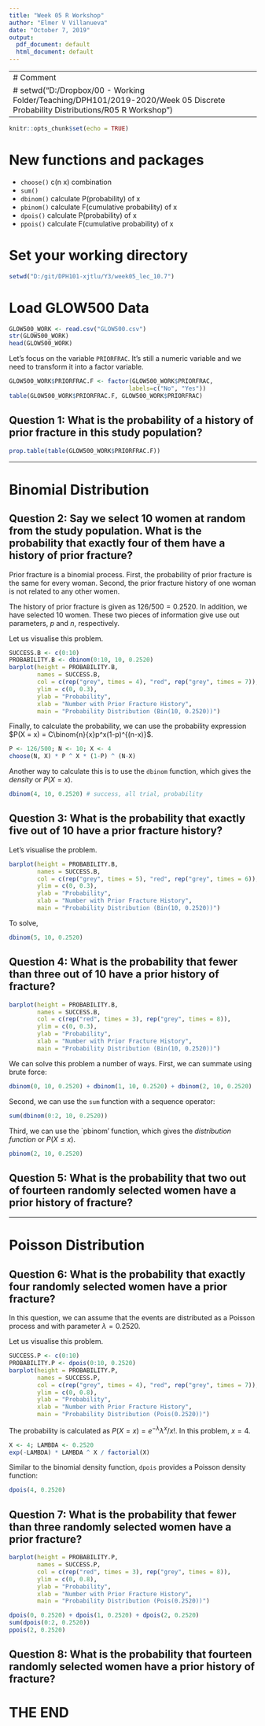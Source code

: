 ```yaml
---
title: "Week 05 R Workshop"
author: "Elmer V Villanueva"
date: "October 7, 2019"
output:
  pdf_document: default
  html_document: default
---
```


---
# Comment
# setwd("D:/Dropbox/00 - Working Folder/Teaching/DPH101/2019-2020/Week 05 Discrete Probability Distributions/R05 R Workshop")
---

```r
knitr::opts_chunk$set(echo = TRUE)
```

# New functions and packages
- `choose()`  c(n x)    combination
- `sum()`
- `dbinom()`  calculate P(probability) of x
- `pbinom()`  calculate F(cumulative probability) of x
- `dpois()`  calculate P(probability) of x
- `ppois()`  calculate F(cumulative probability) of x

# Set your working directory
```r
setwd("D:/git/DPH101-xjtlu/Y3/week05_lec_10.7")
```

# Load GLOW500 Data
```r
GLOW500_WORK <- read.csv("GLOW500.csv")
str(GLOW500_WORK)
head(GLOW500_WORK)
```

Let's focus on the variable `PRIORFRAC`. It's still a numeric variable and we need to transform it into a factor variable.
```r
GLOW500_WORK$PRIORFRAC.F <- factor(GLOW500_WORK$PRIORFRAC, 
                                  labels=c("No", "Yes"))
table(GLOW500_WORK$PRIORFRAC.F, GLOW500_WORK$PRIORFRAC)
```

## Question 1: What is the probability of a history of prior fracture in this study population?
```r
prop.table(table(GLOW500_WORK$PRIORFRAC.F))
```

-----

# Binomial Distribution

## Question 2: Say we select 10 women at random from the study population. What is the probability that exactly four of them have a history of prior fracture?

Prior fracture is a binomial process. First, the probability of prior fracture is the same for every woman. Second, the prior fracture history of one woman is not related to any other women. 

The history of prior fracture is given as $126 / 500 = 0.2520$. In addition, we have selected 10 women. These two pieces of information give use out parameters, $p$ and $n$, respectively.

Let us visualise this problem.

```r
SUCCESS.B <- c(0:10)
PROBABILITY.B <- dbinom(0:10, 10, 0.2520)
barplot(height = PROBABILITY.B,
        names = SUCCESS.B,
        col = c(rep("grey", times = 4), "red", rep("grey", times = 7)),
        ylim = c(0, 0.3),
        ylab = "Probability",
        xlab = "Number with Prior Fracture History",
        main = "Probability Distribution (Bin(10, 0.2520))")
```

Finally, to calculate the probability, we can use the probability expression $P(X = x) = C\binom{n}{x}p^x(1-p)^{(n-x)}$.
```r
P <- 126/500; N <- 10; X <- 4
choose(N, X) * P ^ X * (1-P) ^ (N-X)
```

Another way to calculate this is to use the `dbinom` function, which gives the *density* or $P(X = x)$.
```r
dbinom(4, 10, 0.2520) # success, all trial, probability
```

## Question 3: What is the probability that exactly five out of 10 have a prior fracture history?

Let's visualise the problem.

```r
barplot(height = PROBABILITY.B,
        names = SUCCESS.B,
        col = c(rep("grey", times = 5), "red", rep("grey", times = 6)),
        ylim = c(0, 0.3),
        ylab = "Probability",
        xlab = "Number with Prior Fracture History",
        main = "Probability Distribution (Bin(10, 0.2520))")
```

To solve, 
```r
dbinom(5, 10, 0.2520)
```

## Question 4: What is the probability that fewer than three out of 10 have a prior history of fracture?
```r
barplot(height = PROBABILITY.B,
        names = SUCCESS.B,
        col = c(rep("red", times = 3), rep("grey", times = 8)),
        ylim = c(0, 0.3),
        ylab = "Probability",
        xlab = "Number with Prior Fracture History",
        main = "Probability Distribution (Bin(10, 0.2520))")
```

We can solve this problem a number of ways. First, we can summate using brute force:
```r
dbinom(0, 10, 0.2520) + dbinom(1, 10, 0.2520) + dbinom(2, 10, 0.2520)
```

Second, we can use the `sum` function with a sequence operator:
```r
sum(dbinom(0:2, 10, 0.2520))
```

Third, we can use the `pbinom' function, which gives the *distribution function* or $P(X \le x)$.
```r
pbinom(2, 10, 0.2520)
```

## Question 5: What is the probability that two out of fourteen randomly selected women have a prior history of fracture?

-----

# Poisson Distribution

## Question 6: What is the probability that exactly four randomly selected women have a prior fracture?

In this question, we can assume that the events are distributed as a Poisson process and with parameter $\lambda = 0.2520$. 

Let us visualise this problem.

```r
SUCCESS.P <- c(0:10)
PROBABILITY.P <- dpois(0:10, 0.2520)
barplot(height = PROBABILITY.P,
        names = SUCCESS.P,
        col = c(rep("grey", times = 4), "red", rep("grey", times = 7)),
        ylim = c(0, 0.8),
        ylab = "Probability",
        xlab = "Number with Prior Fracture History",
        main = "Probability Distribution (Pois(0.2520))")
```

The probability is calculated as $P(X=x) = e^{-\lambda} \lambda^x / x!$. In this problem, $x = 4$.
```r
X <- 4; LAMBDA <- 0.2520
exp(-LAMBDA) * LAMBDA ^ X / factorial(X)
```

Similar to the binomial density function, `dpois` provides a Poisson density function:
```r
dpois(4, 0.2520)
```

## Question 7: What is the probability that fewer than three randomly selected women have a prior fracture?
```r
barplot(height = PROBABILITY.P,
        names = SUCCESS.P,
        col = c(rep("red", times = 3), rep("grey", times = 8)),
        ylim = c(0, 0.8),
        ylab = "Probability",
        xlab = "Number with Prior Fracture History",
        main = "Probability Distribution (Pois(0.2520))")
```

```r
dpois(0, 0.2520) + dpois(1, 0.2520) + dpois(2, 0.2520)
sum(dpois(0:2, 0.2520))
ppois(2, 0.2520)
```

## Question 8: What is the probability that fourteen randomly selected women have a prior history of fracture?

# THE END







